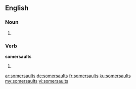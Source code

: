 ==English==

===Noun===
{{head|en}}

# {{plural of|somersault}}

===Verb===
'''somersaults'''

# {{en-third-person singular of|somersault}}

[[ar:somersaults]]
[[de:somersaults]]
[[fr:somersaults]]
[[ku:somersaults]]
[[my:somersaults]]
[[vi:somersaults]]